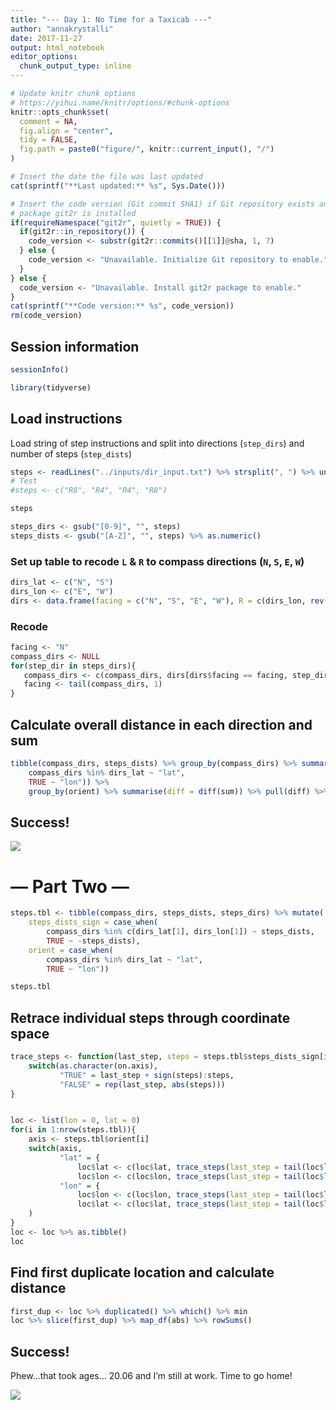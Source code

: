 ```yaml
---
title: "--- Day 1: No Time for a Taxicab ---"
author: "annakrystalli"
date: 2017-11-27
output: html_notebook
editor_options: 
  chunk_output_type: inline
---
```


```r
# Update knitr chunk options
# https://yihui.name/knitr/options/#chunk-options
knitr::opts_chunk$set(
  comment = NA,
  fig.align = "center",
  tidy = FALSE,
  fig.path = paste0("figure/", knitr::current_input(), "/")
)
```

```r
# Insert the date the file was last updated
cat(sprintf("**Last updated:** %s", Sys.Date()))
```

```r
# Insert the code version (Git commit SHA1) if Git repository exists and R
# package git2r is installed
if(requireNamespace("git2r", quietly = TRUE)) {
  if(git2r::in_repository()) {
    code_version <- substr(git2r::commits()[[1]]@sha, 1, 7)
  } else {
    code_version <- "Unavailable. Initialize Git repository to enable."
  }
} else {
  code_version <- "Unavailable. Install git2r package to enable."
}
cat(sprintf("**Code version:** %s", code_version))
rm(code_version)
```

<!-- Add your analysis here -->

## Session information

<!-- Insert the session information into the document -->
```r
sessionInfo()
```

```r
library(tidyverse)
```


## Load instructions

Load string of step instructions and split into directions (`step_dirs`) and number of steps (`step_dists`)

```r
steps <- readLines("../inputs/dir_input.txt") %>% strsplit(", ") %>% unlist()
# Test
#steps <- c("R8", "R4", "R4", "R8")

steps
```

```r
steps_dirs <- gsub("[0-9]", "", steps)
steps_dists <- gsub("[A-Z]", "", steps) %>% as.numeric()
```


### Set up table to recode `L` & `R` to compass directions (`N`, `S`, `E`, `W`)




```r
dirs_lat <- c("N", "S")
dirs_lon <- c("E", "W")
dirs <- data.frame(facing = c("N", "S", "E", "W"), R = c(dirs_lon, rev(dirs_lat)), L = c(rev(dirs_lon), dirs_lat), stringsAsFactors = F)
```

### Recode 
```r
facing <- "N"
compass_dirs <- NULL
for(step_dir in steps_dirs){
   compass_dirs <- c(compass_dirs, dirs[dirs$facing == facing, step_dir])
   facing <- tail(compass_dirs, 1)
}
```

## Calculate overall distance in each direction and sum

```r
tibble(compass_dirs, steps_dists) %>% group_by(compass_dirs) %>% summarise(sum = sum(steps_dists)) %>% mutate(orient = case_when(
    compass_dirs %in% dirs_lat ~ "lat",
    TRUE ~ "lon")) %>% 
    group_by(orient) %>% summarise(diff = diff(sum)) %>% pull(diff) %>% sum
```


## Success!

![](../screenshots/test-Day1_1.png)

# --- Part Two ---

```r
steps.tbl <- tibble(compass_dirs, steps_dists, steps_dirs) %>% mutate(
    steps_dists_sign = case_when(
        compass_dirs %in% c(dirs_lat[1], dirs_lon[1]) ~ steps_dists,
        TRUE ~ -steps_dists),
    orient = case_when(
        compass_dirs %in% dirs_lat ~ "lat",
        TRUE ~ "lon"))

steps.tbl
```

## Retrace individual steps through coordinate space

```r
trace_steps <- function(last_step, steps = steps.tbl$steps_dists_sign[i], on.axis = TRUE) {
    switch(as.character(on.axis),
           "TRUE" = last_step + sign(steps):steps,
           "FALSE" = rep(last_step, abs(steps)))
}


loc <- list(lon = 0, lat = 0)
for(i in 1:nrow(steps.tbl)){
    axis <- steps.tbl$orient[i] 
    switch(axis,
           "lat" = {
               loc$lat <- c(loc$lat, trace_steps(last_step = tail(loc$lat,1), on.axis = TRUE))
               loc$lon <- c(loc$lon, trace_steps(last_step = tail(loc$lon,1), on.axis = FALSE))},
           "lon" = {
               loc$lon <- c(loc$lon, trace_steps(last_step = tail(loc$lon,1), on.axis = TRUE))
               loc$lat <- c(loc$lat, trace_steps(last_step = tail(loc$lat,1), on.axis = FALSE))}
    )
}
loc <- loc %>% as.tibble()
loc
```

## Find first duplicate location and calculate distance
```r
first_dup <- loc %>% duplicated() %>% which() %>% min
loc %>% slice(first_dup) %>% map_df(abs) %>% rowSums()
```


## Success!

Phew...that took ages... 20.06 and I'm still at work. Time to go home!

![](../screenshots/test-Day1_2.png)

